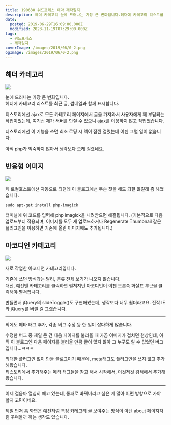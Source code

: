 ```yaml
---
title: 190630 워드프레스 테마 제작일지
description: 헤더 카테고리 눈에 드러나는 가장 큰 변화입니다.헤더에 카테고리 리스트를 최근 글, 썸네일과 함께 표시합니다. 티스토리에선 ajax로 모든 카테고리 페이지에서 글을 가져와서 사용자에게 꽤 부담되는 작업이었는데, 여기선 제가 서버를 만질 수 있으니 ajax를 이용하지 않고 작업했습니다. 티스토리에선 이 기능을 쓰면 최초 로딩 시 렉이 잠깐 걸렸는데 이젠 그럴 일이 없습니다. 아직 php가 익숙하지 않아서 생각보다 오래
date:
  posted: 2019-06-29T16:09:00.000Z
  modified: 2023-11-19T07:29:00.000Z
tags:
  - 워드프레스
  - 제작일지
coverImage: /images/2019/06/0-2.png
ogImage: /images/2019/06/0-2.png
---
```


## 헤더 카테고리

![](/images/2019/06/0-2.png)

눈에 드러나는 가장 큰 변화입니다.  
헤더에 카테고리 리스트를 최근 글, 썸네일과 함께 표시합니다.

티스토리에선 ajax로 모든 카테고리 페이지에서 글을 가져와서 사용자에게 꽤 부담되는 작업이었는데, 여기선 제가 서버를 만질 수 있으니 ajax를 이용하지 않고 작업했습니다.

티스토리에선 이 기능을 쓰면 최초 로딩 시 렉이 잠깐 걸렸는데 이젠 그럴 일이 없습니다.

아직 php가 익숙하지 않아서 생각보다 오래 걸렸네요.

## 반응형 이미지

![](/images/2019/06/1.png)

제 로컬호스트에선 자동으로 되던데 이 블로그에선 무슨 짓을 해도 되질 않길래 좀 헤맸습니다.

```
sudo apt-get install php-imagick
```

터미널에 위 코드를 입력해 php imagick을 내려받으면 해결됩니다. (기본적으로 다음 업로드부터 적용되며, 이미지를 모두 재 업로드하거나 Regenerate Thumbnail 같은 플러그인을 이용하면 기존에 올린 이미지에도 추가됩니다.)

## 아코디언 카테고리

![](/images/2019/06/2.png)

새로 작업한 아코디언 카테고리입니다.

기존에 쓰던 방식과는 달리, 분류 전체 보기가 나오지 않습니다.  
대신, 예전엔 카테고리를 클릭하면 펼쳐지던 아코디언이 이젠 오른쪽 화살표 부근을 클릭해야 펼쳐집니다.

만들면서 jQuery의 slideToggle()도 구현해봤는데, 생각보다 너무 쉽더라고요. 진작 IE와 jQuery를 버릴 걸 그랬습니다.

---

외에도 메타 태그 추가, 각종 버그 수정 등 한 일이 잡다하게 많습니다.

수정한 버그 중 제일 큰 건 다음 페이지를 불러올 때 가끔 이미지가 겹치던 현상인데, 아직 이 블로그엔 다음 페이지를 불러올 만큼 글이 많지 않아 그 누구도 알 수 없었던 버그입니다…ㅋㅋㅋ

최대한 플러그인 없이 만들 블로그이기 때문에, meta태그도 플러그인을 쓰지 않고 추가해봤습니다.  
티스토리에서 추가해주는 메타 태그들을 참고 해서 시작해서, 이것저것 검색해서 추가해봤습니다.

---

이제 걸음마 열심히 떼고 있는데, 통째로 바꿔버리고 싶은 게 많아 어떤 방향으로 가야 할지 고민이네요.

제일 먼저 홈 화면은 예전처럼 특정 카테고리 글 보여주는 방식이 아닌 about 페이지처럼 꾸며볼까 하는 생각도 있습니다.